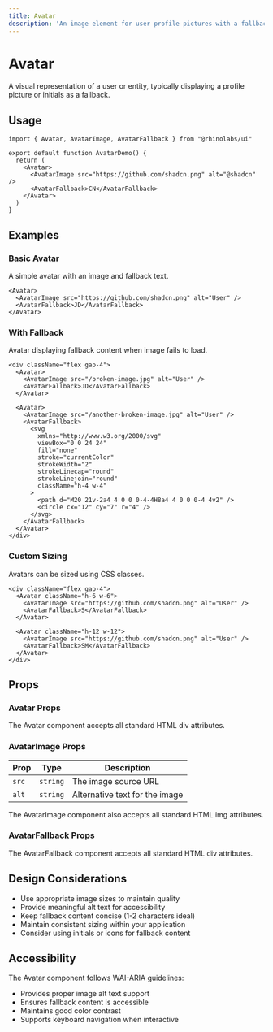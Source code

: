 ```yaml
---
title: Avatar
description: 'An image element for user profile pictures with a fallback.'
---
```


# Avatar

A visual representation of a user or entity, typically displaying a profile picture or initials as a fallback.


## Usage

```tsx
import { Avatar, AvatarImage, AvatarFallback } from "@rhinolabs/ui"

export default function AvatarDemo() {
  return (
    <Avatar>
      <AvatarImage src="https://github.com/shadcn.png" alt="@shadcn" />
      <AvatarFallback>CN</AvatarFallback>
    </Avatar>
  )
}
```

## Examples

### Basic Avatar

A simple avatar with an image and fallback text.

```tsx
<Avatar>
  <AvatarImage src="https://github.com/shadcn.png" alt="User" />
  <AvatarFallback>JD</AvatarFallback>
</Avatar>
```

### With Fallback

Avatar displaying fallback content when image fails to load.

```tsx
<div className="flex gap-4">
  <Avatar>
    <AvatarImage src="/broken-image.jpg" alt="User" />
    <AvatarFallback>JD</AvatarFallback>
  </Avatar>
  
  <Avatar>
    <AvatarImage src="/another-broken-image.jpg" alt="User" />
    <AvatarFallback>
      <svg
        xmlns="http://www.w3.org/2000/svg"
        viewBox="0 0 24 24"
        fill="none"
        stroke="currentColor"
        strokeWidth="2"
        strokeLinecap="round"
        strokeLinejoin="round"
        className="h-4 w-4"
      >
        <path d="M20 21v-2a4 4 0 0 0-4-4H8a4 4 0 0 0-4 4v2" />
        <circle cx="12" cy="7" r="4" />
      </svg>
    </AvatarFallback>
  </Avatar>
</div>
```

### Custom Sizing

Avatars can be sized using CSS classes.

```tsx
<div className="flex gap-4">
  <Avatar className="h-6 w-6">
    <AvatarImage src="https://github.com/shadcn.png" alt="User" />
    <AvatarFallback>S</AvatarFallback>
  </Avatar>
  
  <Avatar className="h-12 w-12">
    <AvatarImage src="https://github.com/shadcn.png" alt="User" />
    <AvatarFallback>SM</AvatarFallback>
  </Avatar>
</div>
```

## Props

### Avatar Props

The Avatar component accepts all standard HTML div attributes.

### AvatarImage Props

| Prop | Type | Description |
|------|------|-------------|
| `src` | `string` | The image source URL |
| `alt` | `string` | Alternative text for the image |

The AvatarImage component also accepts all standard HTML img attributes.

### AvatarFallback Props

The AvatarFallback component accepts all standard HTML div attributes.

## Design Considerations

- Use appropriate image sizes to maintain quality
- Provide meaningful alt text for accessibility
- Keep fallback content concise (1-2 characters ideal)
- Maintain consistent sizing within your application
- Consider using initials or icons for fallback content

## Accessibility

The Avatar component follows WAI-ARIA guidelines:

- Provides proper image alt text support
- Ensures fallback content is accessible
- Maintains good color contrast
- Supports keyboard navigation when interactive
